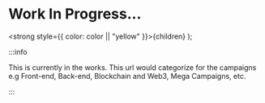 # Work In Progress...

  <strong style={{ color: color || "yellow" }}>{children}</strong>
);

:::info

This is currently in the works. This url would categorize for the campaigns e.g <Highlight color="green">Front-end</Highlight>, <Highlight color="orangered">Back-end</Highlight>, <Highlight color="blue">Blockchain and Web3</Highlight>, <Highlight color="violet">Mega Campaigns</Highlight>, etc.

<QuestButton text="Back To Campaign Page" link="/docs" />

:::
